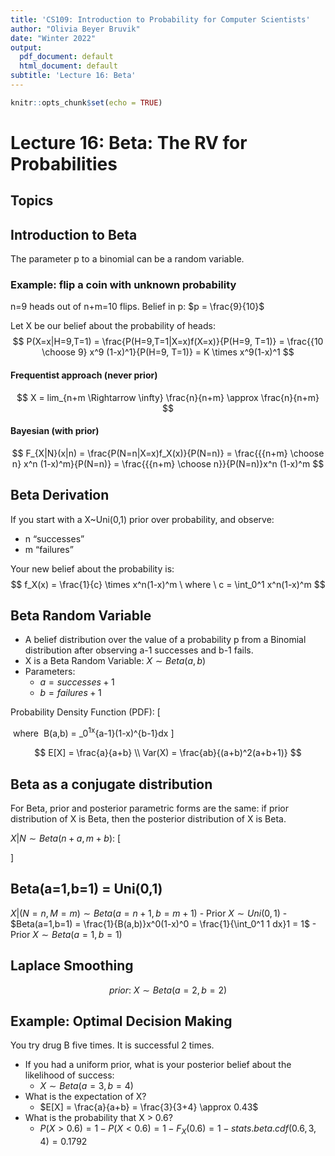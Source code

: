 ```yaml
---
title: 'CS109: Introduction to Probability for Computer Scientists'
author: "Olivia Beyer Bruvik"
date: "Winter 2022"
output:
  pdf_document: default
  html_document: default
subtitle: 'Lecture 16: Beta'
---
```


```r
knitr::opts_chunk$set(echo = TRUE)
```

# Lecture 16: Beta: The RV for Probabilities {.tabset}

## Topics

## Introduction to Beta
The parameter p to a binomial can be a random variable.

### Example: flip a coin with unknown probability {.tabset}
n=9 heads out of n+m=10 flips. Belief in p: $p = \frac{9}{10}$

Let X be our belief about the probability of heads:
$$
P(X=x|H=9,T=1) = \frac{P(H=9,T=1|X=x)f(X=x)}{P(H=9, T=1)} 
= \frac{{10 \choose 9} x^9 (1-x)^1}{P(H=9, T=1)}
= K \times x^9(1-x)^1
$$

#### Frequentist approach (never prior)
$$
X = lim_{n+m \Rightarrow \infty} \frac{n}{n+m} \approx \frac{n}{n+m}
$$

#### Bayesian (with prior)
$$
F_{X|N}(x|n) = \frac{P(N=n|X=x)f_X(x)}{P(N=n)} = 
\frac{{{n+m} \choose n} x^n (1-x)^m}{P(N=n)} =
\frac{{{n+m} \choose n}}{P(N=n)}x^n (1-x)^m
$$

## Beta Derivation
If you start with a X~Uni(0,1) prior over probability, and observe:

- n "successes"
- m "failures"

Your new belief about the probability is:
$$
f_X(x) = \frac{1}{c} \times x^n(1-x)^m \ where \ c = \int_0^1 x^n(1-x)^m
$$

## Beta Random Variable
- A belief distribution over the value of a probability p from a Binomial distribution after observing a-1 successes and b-1 fails.
- X is a Beta Random Variable: $X \sim Beta(a,b)$
- Parameters: 
    + $a = successes + 1$
    + $b = failures + 1$
    
Probability Density Function (PDF): 
\[
\begin{cases}
  \frac{1}{B(a,b)}x^{a-1}(1-x)^{b-1} & 0<x<1 \\
  0 & otherwise
\end{cases}
\ where \ B(a,b) = \int_0^1x^{a-1}(1-x)^{b-1}dx
\]

$$
E[X] = \frac{a}{a+b} \\
Var(X) = \frac{ab}{(a+b)^2(a+b+1)}
$$

## Beta as a conjugate distribution
For Beta, prior and posterior parametric forms are the same: if prior distribution of X is Beta, then the posterior distribution of X is Beta.

$X|N \sim Beta(n+a, m+b)$:
\[
\begin{aligned}
f(X=x|N=n) &= \frac{{{n+m} \choose n }x^n (1-x)^m f(X=x)}{P(N=n)} \\
&= K_1 {{n+m} \choose n}x^n (1-x)^m \frac{1}{B(a,b)}x^{a-1}(1-x)^{b-1} \\
&= K_3 x^{n}(1-x)^{m}x^{a-1}(1-x)^{b-1} \\
&= K_3 x^{n+a-1}(1-x)^{m+b-1}
\end{aligned}
\]

## Beta(a=1,b=1) = Uni(0,1)
$X | (N = n, M = m) \sim Beta(a = n + 1, b = m + 1)$
- Prior $X \sim Uni(0,1)$
- $Beta(a=1,b=1) = \frac{1}{B(a,b)}x^0(1-x)^0 = \frac{1}{\int_0^1 1 dx}1 = 1$
- Prior $X \sim Beta(a=1,b=1)$

## Laplace Smoothing
$$
prior: \ X \sim Beta(a=2, b=2)
$$

## Example: Optimal Decision Making
You try drug B five times. It is successful 2 times. 

- If you had a uniform prior, what is your posterior belief about the likelihood of success:
    + $X \sim Beta(a=3, b=4)$
- What is the expectation of X?
    + $E[X] = \frac{a}{a+b} = \frac{3}{3+4} \approx 0.43$
- What is the probability that X > 0.6?
    + $P(X>0.6) = 1-P(X<0.6) = 1-F_X(0.6) = 1-stats.beta.cdf(0.6, 3, 4) = 0.1792$

